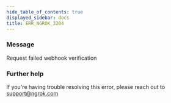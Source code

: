 ```yaml
---
hide_table_of_contents: true
displayed_sidebar: docs
title: ERR_NGROK_3204
---
```


### Message

Request failed webhook verification

<ErrorDetails />

### Further help

If you're having trouble resolving this error, please reach out to [support@ngrok.com](mailto:support@ngrok.com?subject=Help%20with%20ERR_NGROK_3204)

